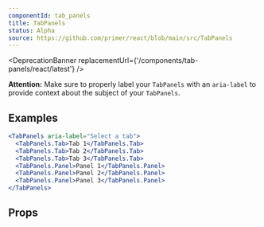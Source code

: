```yaml
---
componentId: tab_panels
title: TabPanels
status: Alpha
source: https://github.com/primer/react/blob/main/src/TabPanels
---
```



<DeprecationBanner replacementUrl={'/components/tab-panels/react/latest'} />

**Attention:** Make sure to properly label your `TabPanels` with an `aria-label` to provide context about the subject of your `TabPanels`.

## Examples

```jsx live
<TabPanels aria-label="Select a tab">
  <TabPanels.Tab>Tab 1</TabPanels.Tab>
  <TabPanels.Tab>Tab 2</TabPanels.Tab>
  <TabPanels.Tab>Tab 3</TabPanels.Tab>
  <TabPanels.Panel>Panel 1</TabPanels.Panel>
  <TabPanels.Panel>Panel 2</TabPanels.Panel>
  <TabPanels.Panel>Panel 3</TabPanels.Panel>
</TabPanels>
```

## Props

<ComponentProps data={data} />
